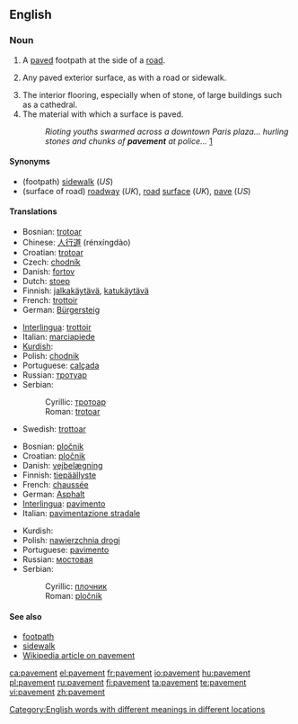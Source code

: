 ==English==

===Noun===
{{en-noun}}

# {{context|chiefly|UK}} A [[pave]]d footpath at the side of a [[road]].
# {{US}} Any paved exterior surface, as with a road or sidewalk.
# The interior flooring, especially when of stone, of large buildings such as a cathedral.
# The material with which a surface is paved.
#: ''Rioting youths swarmed across a downtown Paris plaza... hurling stones and chunks of '''pavement''' at police...'' [http://www.dailytexanonline.com/media/storage/paper410/news/2006/04/05/WorldNation/Youths.Riot.In.France.To.Protest.New.Job.Law-1782963.shtml?norewrite200608311258&sourcedomain=www.dailytexanonline.com]

====Synonyms====
* (footpath) [[sidewalk]] (''US'')
* (surface of road) [[roadway]] (''UK''), [[road]] [[surface]] (''UK''), [[pave]] (''US'')

====Translations====
{{trans-top|footpath}}
* Bosnian: [[trotoar#Bosnian|trotoar]] {{m}}
* Chinese: [[人行道]] (rénxíngdào)
* Croatian: [[trotoar#Crotian|trotoar]] {{m}}
* Czech: [[chodník]] {{m}}
* Danish: [[fortov]]
* Dutch: [[stoep]]
* Finnish: [[jalkakäytävä]], [[katukäytävä]]
* French: [[trottoir#French|trottoir]] {{m}}
* German: [[Bürgersteig]] {{m}}
{{trans-mid}}
* [[Interlingua]]: [[trottoir#Interlingua|trottoir]]
* Italian: [[marciapiede]] {{m}}
* [[Kurdish]]: {{trad|ku|peyarê}} {{f}}
* Polish: [[chodnik]] {{m}}
* Portuguese: [[calçada]] {{f}}
* Russian: [[тротуар]] {{m}}
* Serbian:
*: Cyrillic: [[тротоар#Serbian|тротоар]] {{m}}
*: Roman: [[trotoar#Serbian|trotoar]] {{m}}
* Swedish: [[trottoar]]
{{trans-bottom}}

{{trans-top|surface of road}}
* Bosnian: [[pločnik#Bosnian|pločnik]] {{m}}
* Croatian: [[pločnik#Croatian|pločnik]] {{m}}
* Danish: [[vejbelægning]]
* Finnish: [[tiepäällyste]]
* French: [[chaussée]] {{f}}
* German: [[Asphalt]] {{m}}
* [[Interlingua]]: [[pavimento#Interlingua|pavimento]]
* Italian: [[pavimentazione stradale]] {{f}}
{{trans-mid}}
* Kurdish: {{KUchar|[[به‌ردڕێز]]}}
* Polish: [[nawierzchnia drogi]] {{f}}
* Portuguese: [[pavimento#Portuguese|pavimento]] {{m}}
* Russian: [[мостовая]]
* Serbian:
*: Cyrillic: [[плочник#Serbian|плочник]] {{m}}
*: Roman: [[pločnik#Serbian|pločnik]] {{m}}
{{trans-bottom}}

====See also====
<!-- maybe or maybe not synonyms -->
* [[footpath]]
* [[sidewalk]]
* [[w:pavement|Wikipedia article on pavement]]

[[Category:English words with different meanings in different locations]]

[[ca:pavement]]
[[el:pavement]]
[[fr:pavement]]
[[io:pavement]]
[[hu:pavement]]
[[pl:pavement]]
[[ru:pavement]]
[[fi:pavement]]
[[ta:pavement]]
[[te:pavement]]
[[vi:pavement]]
[[zh:pavement]]